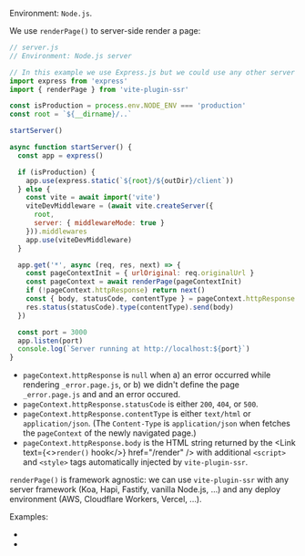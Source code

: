 
Environment: `Node.js`.

We use `renderPage()` to server-side render a page:

```js
// server.js
// Environment: Node.js server

// In this example we use Express.js but we could use any other server framework
import express from 'express'
import { renderPage } from 'vite-plugin-ssr'

const isProduction = process.env.NODE_ENV === 'production'
const root = `${__dirname}/..`

startServer()

async function startServer() {
  const app = express()

  if (isProduction) {
    app.use(express.static(`${root}/${outDir}/client`))
  } else {
    const vite = await import('vite')
    viteDevMiddleware = (await vite.createServer({
      root,
      server: { middlewareMode: true }
    })).middlewares
    app.use(viteDevMiddleware)
  }

  app.get('*', async (req, res, next) => {
    const pageContextInit = { urlOriginal: req.originalUrl }
    const pageContext = await renderPage(pageContextInit)
    if (!pageContext.httpResponse) return next()
    const { body, statusCode, contentType } = pageContext.httpResponse
    res.status(statusCode).type(contentType).send(body)
  })

  const port = 3000
  app.listen(port)
  console.log(`Server running at http://localhost:${port}`)
}
```

- `pageContext.httpResponse` is `null` when a) an error occurred while rendering `_error.page.js`, or b) we didn't define the page `_error.page.js` and and an error occured.
- `pageContext.httpResponse.statusCode` is either `200`, `404`, or `500`.
- `pageContext.httpResponse.contentType` is either `text/html` or `application/json`. (The `Content-Type` is `application/json` when <Link text="Client Routing" href="/client-routing" /> fetches the `pageContext` of the newly navigated page.)
- `pageContext.httpResponse.body` is the HTML string returned by the <Link text={<><code>render()</code> hook</>} href="/render" /> with additional `<script>` and `<style>` tags automatically injected by `vite-plugin-ssr`.

`renderPage()` is framework agnostic: we can use `vite-plugin-ssr` with any server framework (Koa, Hapi, Fastify, vanilla Node.js, ...) and any deploy environment (AWS, Cloudflare Workers, Vercel, ...).

Examples:
 - <RepoLink text='With JavaScript' path='/boilerplates/boilerplate-vue/server/index.js' />
 - <RepoLink text='With TypeScript' path='/boilerplates/boilerplate-vue-ts/server/index.ts' />

